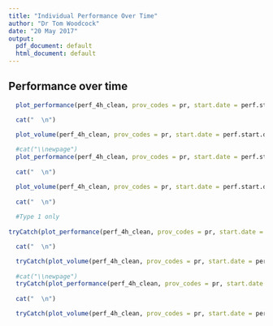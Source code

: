 ```yaml
---
title: "Individual Performance Over Time"
author: "Dr Tom Woodcock"
date: "20 May 2017"
output:
  pdf_document: default
  html_document: default
---
```

\newpage
## Performance over time
```r
  
  plot_performance(perf_4h_clean, prov_codes = pr, start.date = perf.start.date, end.date = perf.end.date, brk.date = perf.brk.date, all_provs = all_provs, pr_name = pr_name)

  cat("  \n")

  plot_volume(perf_4h_clean, prov_codes = pr, start.date = perf.start.date, end.date = perf.end.date, brk.date = perf.brk.date, all_provs = all_provs)
  
  #cat("\\newpage")
  plot_performance(perf_4h_clean, prov_codes = pr, start.date = perf.start.date, end.date = perf.end.date, brk.date = perf.brk.date, adm_only = TRUE, max_lower_y_scale = 40, all_provs = all_provs, pr_name = pr_name)
  
  cat("  \n")

  plot_volume(perf_4h_clean, prov_codes = pr, start.date = perf.start.date, end.date = perf.end.date, brk.date = perf.brk.date, adm_only = TRUE, min_upper_y_scale = 750, all_provs = all_provs)
  
  cat("  \n")
  
  #Type 1 only
  
tryCatch(plot_performance(perf_4h_clean, prov_codes = pr, start.date = perf.start.date, end.date = perf.end.date, brk.date = perf.brk.date, all_provs = all_provs, dept_types = c('1'), pr_name = pr_name), error=function(e) NULL)

  cat("  \n")

  tryCatch(plot_volume(perf_4h_clean, prov_codes = pr, start.date = perf.start.date, end.date = perf.end.date, brk.date = perf.brk.date, all_provs = all_provs, dept_types = c('1')), error=function(e) NULL)
  
  #cat("\\newpage")
  tryCatch(plot_performance(perf_4h_clean, prov_codes = pr, start.date = perf.start.date, end.date = perf.end.date, brk.date = perf.brk.date, adm_only = TRUE, max_lower_y_scale = 40, all_provs = all_provs, dept_types = c('1'), pr_name = pr_name), error=function(e) NULL)
  
  cat("  \n")

  tryCatch(plot_volume(perf_4h_clean, prov_codes = pr, start.date = perf.start.date, end.date = perf.end.date, brk.date = perf.brk.date, adm_only = TRUE, min_upper_y_scale = 750, all_provs = all_provs, dept_types = c('1')), error=function(e) NULL)
  
```